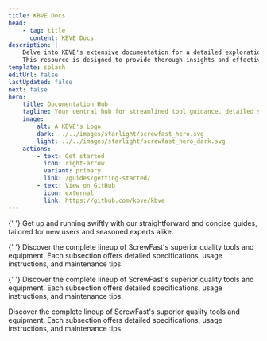 ```yaml
---
title: KBVE Docs
head:
    - tag: title
      content: KBVE Docs
description: |
    Delve into KBVE's extensive documentation for a detailed exploration of powerful software solutions, abstract tools, and practical guides.
    This resource is designed to provide thorough insights and effective strategies for users at all levels.
template: splash
editUrl: false
lastUpdated: false
next: false
hero:
    title: Documentation Hub
    tagline: Your central hub for streamlined tool guidance, detailed service docs, and project support.
    image:
        alt: A KBVE's Logo
        dark: ../../images/starlight/screwfast_hero.svg
        light: ../../images/starlight/screwfast_hero_dark.svg
    actions:
        - text: Get started
          icon: right-arrow
          variant: primary
          link: /guides/getting-started/
        - text: View on GitHub
          icon: external
          link: https://github.com/kbve/kbve
---
```



<CardGrid stagger>

{' '}
<Card title="Quick Start Guides" icon="document">
	Get up and running swiftly with our straightforward and concise guides,
	tailored for new users and seasoned experts alike.
</Card>

{' '}
<Card title="Tools & Equipment" icon="seti:eslint">
	Discover the complete lineup of ScrewFast's superior quality tools and
	equipment. Each subsection offers detailed specifications, usage
	instructions, and maintenance tips.
</Card>

{' '}
<Card title="Construction Services" icon="seti:puppet">
	Discover the complete lineup of ScrewFast's superior quality tools and
	equipment. Each subsection offers detailed specifications, usage
	instructions, and maintenance tips.
</Card>

   <Card title="Advanced Topics" icon="seti:terraform">
    Discover the complete lineup of ScrewFast's superior quality tools and equipment. Each subsection offers detailed specifications, usage instructions, and maintenance tips.
  </Card>
</CardGrid>
